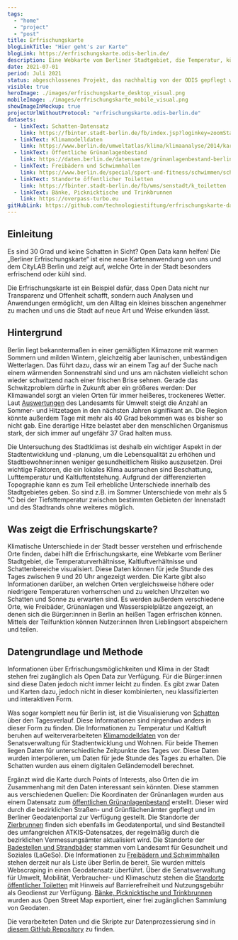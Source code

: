 ```yaml
---
tags:
  - "home"
  - "project"
  - "post"
title: Erfrischungskarte
blogLinkTitle: "Hier geht's zur Karte"
blogLink: https://erfrischungskarte.odis-berlin.de/
description: Eine Webkarte vom Berliner Stadtgebiet, die Temperatur, kühlen Wind und Schattenbereiche anzeigt
date: 2021-07-01
period: Juli 2021
status: abgeschlossenes Projekt, das nachhaltig von der ODIS gepflegt wird
visible: true
heroImage: ./images/erfrischungskarte_desktop_visual.png
mobileImage: ./images/erfrischungskarte_mobile_visual.png
showImageInMockup: true
projectUrlWithoutProtocol: "erfrischungskarte.odis-berlin.de"
datasets:
  - linkText: Schatten-Datensatz
    link: https://fbinter.stadt-berlin.de/fb/index.jsp?loginkey=zoomStart&mapId=k_dom@senstadt&bbox=387046,5818588,391547,5821400
  - linkText: Klimamodelldaten
    link: https://www.berlin.de/umweltatlas/klima/klimaanalyse/2014/karten/
  - linkText: Öffentliche Grünanlagenbestand
    link: https://daten.berlin.de/datensaetze/grünanlagenbestand-berlin-einschl-der-öffentlichen-spielplätze-grünanlagen-wfs
  - linkText: Freibädern und Schwimmhallen
    link: https://www.berlin.de/special/sport-und-fitness/schwimmen/schwimmbad/a-z/
  - linkText: Standorte öffentlicher Toiletten
    link: https://fbinter.stadt-berlin.de/fb/wms/senstadt/k_toiletten
  - linkText: Bänke, Picknicktische und Trinkbrunnen
    link: https://overpass-turbo.eu
gitHubLink: https://github.com/technologiestiftung/erfrischungskarte-daten
---
```


## Einleitung

Es sind 30 Grad und keine Schatten in Sicht? Open Data kann helfen! Die „Berliner Erfrischungskarte“ ist eine neue Kartenanwendung von uns und dem CityLAB Berlin und zeigt auf, welche Orte in der Stadt besonders erfrischend oder kühl sind.
  
Die Erfrischungskarte ist ein Beispiel dafür, dass Open Data nicht nur Transparenz und Offenheit schafft, sondern auch Analysen und Anwendungen ermöglicht, um den Alltag ein kleines bisschen angenehmer zu machen und uns die Stadt auf neue Art und Weise erkunden lässt.

## Hintergrund

Berlin liegt bekanntermaßen in einer gemäßigten Klimazone mit warmen Sommern und milden Wintern, gleichzeitig aber launischen, unbeständigen Wetterlagen. Das führt dazu, dass wir an einem Tag auf der Suche nach einem wärmenden Sonnenstrahl sind und uns am nächsten vielleicht schon wieder schwitzend nach einer frischen Brise sehnen.
Gerade das Schwitzproblem dürfte in Zukunft aber ein größeres werden: Der Klimawandel sorgt an vielen Orten für immer heißeres, trockeneres Wetter. Laut [Auswertungen](https://www.rbb24.de/panorama/thema/2019/klimawandel/beitraege/hintergrund-glossar-klimawandel-szenario-rcp-berlin-brandenburg.html) des Landesamts für Umwelt steigt die Anzahl an Sommer- und Hitzetagen in den nächsten Jahren signifikant an. Die Region könnte außerdem Tage mit mehr als 40 Grad bekommen was es bisher so nicht gab. Eine derartige Hitze belastet aber den menschlichen Organismus stark, der sich immer auf ungefähr 37 Grad halten muss.

Die Untersuchung des Stadtklimas ist deshalb ein wichtiger Aspekt in der Stadtentwicklung und -planung, um die Lebensqualität zu erhöhen und Stadtbewohner:innen weniger gesundheitlichem Risiko auszusetzen. Drei wichtige Faktoren, die ein lokales Klima ausmachen sind Beschattung, Lufttemperatur und Kaltluftentstehung.
Aufgrund der differenzierten Topographie kann es zum Teil erhebliche Unterschiede innerhalb des Stadtgebietes geben. So sind z.B. im Sommer Unterschiede von mehr als 5 °C bei der Tiefsttemperatur zwischen bestimmten Gebieten der Innenstadt und des Stadtrands ohne weiteres möglich.

## Was zeigt die Erfrischungskarte?

Klimatische Unterschiede in der Stadt besser verstehen und erfrischende Orte finden, dabei hilft die Erfrischungskarte, eine Webkarte vom Berliner Stadtgebiet, die Temperaturverhältnisse, Kaltluftverhältnisse und Schattenbereiche visualisiert. Diese Daten können für jede Stunde des Tages zwischen 9 und 20 Uhr angezeigt werden. Die Karte gibt also Informationen darüber, an welchen Orten vergleichsweise höhere oder niedrigere Temperaturen vorherrschen und zu welchen Uhrzeiten wo Schatten und Sonne zu erwarten sind. Es werden außerdem verschiedene Orte, wie Freibäder, Grünanlagen und Wasserspielplätze angezeigt, an denen sich die Bürger:innen in Berlin an heißen Tagen erfrischen können. Mittels der Teilfunktion können Nutzer:innen Ihren Lieblingsort abspeichern und teilen.

## Datengrundlage und Methode

Informationen über Erfrischungsmöglichkeiten und Klima in der Stadt stehen frei zugänglich als Open Data zur Verfügung. Für die Bürger:innen sind diese Daten jedoch nicht immer leicht zu finden. Es gibt zwar Daten und Karten dazu, jedoch nicht in dieser kombinierten, neu klassifizierten und interaktiven Form. 

Was sogar komplett neu für Berlin ist, ist die Visualisierung von [Schatten](https://fbinter.stadt-berlin.de/fb/index.jsp?loginkey=zoomStart&mapId=k_dom@senstadt&bbox=387046,5818588,391547,5821400) über den Tagesverlauf. Diese Informationen sind nirgendwo anders in dieser Form zu finden. Die Informationen zu Temperatur und Kaltluft beruhen auf weiterverarbeiteten [Klimamodelldaten](https://www.berlin.de/umweltatlas/klima/klimaanalyse/2014/karten/) von der Senatsverwaltung für Stadtentwicklung und Wohnen. Für beide Themen liegen Daten für unterschiedliche Zeitpunkte des Tages vor. Diese Daten wurden interpolieren, um Daten für jede Stunde des Tages zu erhalten. Die Schatten wurden aus einem digitalen Geländemodell berechnet. 

Ergänzt wird die Karte durch Points of Interests, also Orten die im Zusammenhang mit den Daten interessant sein könnten. Diese stammen aus verschiedenen Quellen: Die Koordinaten der Grünanlagen wurden aus einem Datensatz zum [öffentlichen Grünanlagenbestand](https://daten.berlin.de/datensaetze/grünanlagenbestand-berlin-einschl-der-öffentlichen-spielplätze-grünanlagen-wfs) erstellt. Dieser wird durch die bezirklichen Straßen- und Grünflächenämter gepflegt und im Berliner Geodatenportal zur Verfügung gestellt. Die Standorte der [Zierbrunnen](https://daten.berlin.de/datensaetze/atkis-sonstiges-bauwerk-oder-sonstige-einrichtung-punkte-wfs) finden sich ebenfalls im Geodatenportal, und sind Bestandteil des umfangreichen ATKIS-Datensatzes, der regelmäßig durch die bezirklichen Vermessungsämter aktualisiert wird. Die Standorte der [Badestellen und Strandbäder](https://daten.berlin.de/datensaetze/liste-der-badestellen) stammen vom Landesamt für Gesundheit und Soziales (LaGeSo). Die Informationen zu [Freibädern und Schwimmhallen](https://www.berlin.de/special/sport-und-fitness/schwimmen/schwimmbad/a-z/) stehen derzeit nur als Liste über Berlin.de bereit. Sie wurden mittels Webscraping in einen Geodatensatz überführt. Über die Senatsverwaltung für Umwelt, Mobilität, Verbraucher- und Klimaschutz stehen die [Standorte öffentlicher Toiletten](https://fbinter.stadt-berlin.de/fb/wms/senstadt/k_toiletten) mit Hinweis auf Barrierefreiheit und Nutzungsgebühr als Geodienst zur Verfügung. [Bänke, Picknicktische und Trinkbrunnen](https://overpass-turbo.eu) wurden aus Open Street Map exportiert, einer frei zugänglichen Sammlung von Geodaten. 

Die verarbeiteten Daten und die Skripte zur Datenprozessierung sind in [diesem GitHub Repository](https://github.com/technologiestiftung/erfrischungskarte-daten) zu finden.
